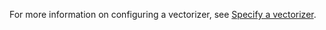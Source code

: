 For more information on configuring a vectorizer, see [Specify a vectorizer](/developers/weaviate/manage-data/collections#specify-a-vectorizer).
